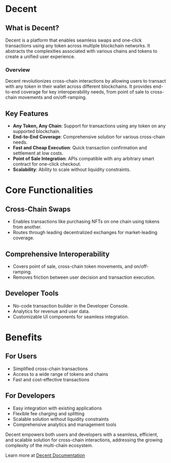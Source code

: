 # Decent

## What is Decent?

Decent is a platform that enables seamless swaps and one-click transactions using any token across multiple blockchain networks. It abstracts the complexities associated with various chains and tokens to create a unified user experience.

### Overview

Decent revolutionizes cross-chain interactions by allowing users to transact with any token in their wallet across different blockchains. It provides end-to-end coverage for key interoperability needs, from point of sale to cross-chain movements and on/off-ramping.

## Key Features

- **Any Token, Any Chain**: Support for transactions using any token on any supported blockchain.
- **End-to-End Coverage**: Comprehensive solution for various cross-chain needs.
- **Fast and Cheap Execution**: Quick transaction confirmation and settlement at low costs.
- **Point of Sale Integration**: APIs compatible with any arbitrary smart contract for one-click checkout.
- **Scalability**: Ability to scale without liquidity constraints.

# Core Functionalities

## Cross-Chain Swaps

- Enables transactions like purchasing NFTs on one chain using tokens from another.
- Routes through leading decentralized exchanges for market-leading coverage.

## Comprehensive Interoperability

- Covers point of sale, cross-chain token movements, and on/off-ramping.
- Removes friction between user decision and transaction execution.

## Developer Tools

- No-code transaction builder in the Developer Console.
- Analytics for revenue and user data.
- Customizable UI components for seamless integration.

# Benefits

## For Users

- Simplified cross-chain transactions
- Access to a wide range of tokens and chains
- Fast and cost-effective transactions

## For Developers

- Easy integration with existing applications
- Flexible fee charging and splitting
- Scalable solution without liquidity constraints
- Comprehensive analytics and management tools

Decent empowers both users and developers with a seamless, efficient, and scalable solution for cross-chain interactions, addressing the growing complexity of the multi-chain ecosystem.

Learn more at [Decent Documentation](https://docs.decent.xyz/)
